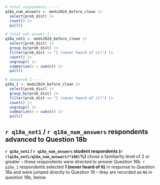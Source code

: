 ```r
# total respondents ----
q18a_num_answers <- meds2024_before_clean |> 
  select(prob_dist) |> 
  count() |> 
  pull()

# total not answer 1 ----
q18a_not1 <- meds2024_before_clean |> 
  select(prob_dist) |> 
  group_by(prob_dist) |>
  filter(prob_dist != "1 (never heard of it)") |> 
  count() |>
  ungroup() |> 
  summarize(n = sum(n)) |> 
  pull()

# answered 1 ----
q18a_1 <- meds2024_before_clean |> 
  select(prob_dist) |> 
  group_by(prob_dist) |>
  filter(prob_dist == "1 (never heard of it)") |> 
  count() |>
  ungroup() |> 
  summarize(n = sum(n)) |> 
  pull()
```

::: {.callout-note}
## `r q18a_not1` / `r q18a_num_answers` respondents advanced to Question 18b
**`r q18a_not1` / `r q18a_num_answers` student respondents (`r ((q18a_not1/q18a_num_answers)*100)`%)** chose a familiarity level of 2 or greater – these respondents were directed to answer Question 18b. `r q18a_1` respondents selected **1 (never heard of it)** in response to Question 18a and were jumped directly to Question 19 -- they are recorded as `NA` in question 18b, below.
:::
